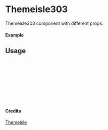 
<Meta of={Themeisle303} title="Themeisle/Themeisle303" />

# Themeisle303

Themeisle303 component with different props.

#### Example

<Canvas of={Themeisle303.Primary} />

## Usage

```ts
import { Themeisle303 } from "yadl-ui";

const Example = () => {
  return (
      <Themeisle303 />
  );
};

export default Example;
```

#### Credits
[Themeisle](https://themeisle.com/illustrations/)
